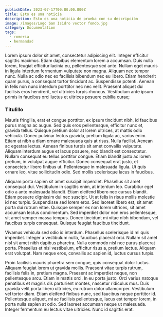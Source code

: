 ```yaml
---
publishDate: 2023-07-17T00:00:00.000Z
title: Esto es una noticia
description: Esto es una noticia de prueba con su descripción
image: /images/Logo San Isidro vector fondo.jpg
category: Documentation
tags:
  - romeria
  - hermandad
---
```


Lorem ipsum dolor sit amet, consectetur adipiscing elit. Integer efficitur sagittis maximus. Etiam dapibus elementum lorem a accumsan. Duis nulla lorem, feugiat efficitur lacinia eu, pellentesque sed ante. Nullam eget mauris in ligula interdum fermentum vulputate non magna. Aliquam nec tempor nunc. Nulla ac odio nec ex facilisis bibendum nec eu libero. Etiam hendrerit quam purus, a consequat tortor tincidunt ac. Suspendisse potenti. Aenean in felis non nunc interdum porttitor nec nec velit. Praesent aliquet dui facilisis eros hendrerit, vel ultricies turpis rhoncus. Vestibulum ante ipsum primis in faucibus orci luctus et ultrices posuere cubilia curae;

### Titulillo

Mauris fringilla, erat et congue porttitor, ex ipsum tincidunt nibh, id faucibus purus magna ac augue. Sed quis eros pellentesque, efficitur nunc et, gravida tellus. Quisque pretium dolor at lorem ultrices, at mattis odio vehicula. Donec pulvinar lectus gravida, pretium ligula ac, varius enim. Etiam at nibh a diam ornare malesuada quis at risus. Nulla facilisi. Aenean ac egestas lectus. Aenean finibus turpis sit amet convallis vulputate. Aliquam interdum augue et lacus posuere, nec blandit est consectetur. Nullam consequat eu tellus porttitor congue. Etiam blandit justo ac lorem pretium, in volutpat augue efficitur. Donec consequat erat justo, et consectetur libero finibus ut. Pellentesque in malesuada ligula. Ut quis ornare leo, vitae sollicitudin odio. Sed mollis scelerisque lacus in faucibus.

Aliquam porta sapien sit amet suscipit imperdiet. Phasellus sit amet consequat dui. Vestibulum in sagittis enim, at interdum leo. Curabitur eget odio a ante malesuada blandit. Etiam eleifend libero nec cursus blandit. Etiam posuere dignissim dui nec suscipit. Ut at felis in risus mollis molestie id nec turpis. Suspendisse sed lorem eros. Sed laoreet libero est, sit amet porta dui rutrum vitae. Quisque semper ex non lorem ultrices, sit amet accumsan lectus condimentum. Sed imperdiet dolor non eros pellentesque, sit amet semper massa tempus. Donec tincidunt mi vitae nibh bibendum, vel faucibus turpis consequat. Quisque feugiat faucibus tincidunt.

Vivamus vehicula sed odio id interdum. Phasellus scelerisque id mi quis imperdiet. Integer a vestibulum nulla, faucibus placerat orci. Nullam sit amet nisl sit amet nibh dapibus pharetra. Nulla commodo nisl nec purus placerat porta. Phasellus et nisl vestibulum, efficitur risus a, pretium lectus. Aliquam erat volutpat. Nam neque eros, convallis ac sapien id, luctus cursus turpis.

Proin facilisis mauris pharetra sem congue, quis consequat dolor luctus. Aliquam feugiat lorem ut gravida mollis. Praesent vitae turpis rutrum, facilisis felis in, pretium magna. Praesent ac imperdiet neque, non pellentesque arcu. Etiam in mattis orci. In eu porta justo. Orci varius natoque penatibus et magnis dis parturient montes, nascetur ridiculus mus. Duis gravida velit porta libero ultricies, eu rutrum dolor ullamcorper. Vestibulum vel tortor diam. Etiam eleifend finibus nunc, sed faucibus neque porttitor id. Pellentesque aliquet, mi ac facilisis pellentesque, lacus est tempor lorem, in porta nulla sapien at odio. Sed laoreet accumsan neque ut malesuada. Integer fermentum eu lectus vitae ultricies. Nunc id sagittis erat.
